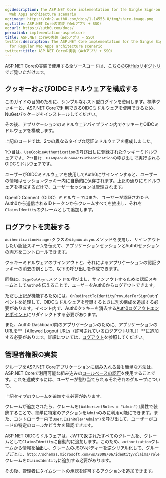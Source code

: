 ```yaml
---
og:description: The ASP.NET Core implementation for the Single Sign-on (SSO) for Regular
  Web Apps architecture scenario
og:image: https://cdn2.auth0.com/docs/1.14553.0/img/share-image.png
og:title: ASP.NET Coreの実装（Webアプリ + SSO）
og:url: https://auth0.com/docs/
permalink: implementation-aspnetcore
title: ASP.NET Coreの実装（Webアプリ + SSO）
twitter:description: The ASP.NET Core implementation for the Single Sign-on (SSO)
  for Regular Web Apps architecture scenario
twitter:title: ASP.NET Coreの実装（Webアプリ + SSO）
---
```


ASP.NET Coreの実装で使用する全ソースコードは、[こちらのGitHubリポジトリ](https://github.com/auth0-samples/auth0-pnp-webapp-oidc)でご覧いただけます。

## クッキーおよびOIDCミドルウェアを構成する

このガイドの目的のために、シンプルなホスト型ログインを使用します。標準クッキーと、ASP.NET Coreで利用できるOIDCミドルウェアを使用できるため、NuGetパッケージをインストールしてください。



その後、アプリケーションのミドルウェアパイプライン内でクッキーとOIDCミドルウェアを構成します。



上記のコードでは、2つの異なるタイプの認証ミドルウェアを構成しました。

1つ目は、`UseCookieAuthentication`の呼び出しに登録されたクッキーミドルウェアです。2つ目は、`UseOpenIdConnectAuthentication`の呼び出しで実行されるOIDCミドルウェアです。

ユーザーがOIDCミドルウェアを使用してAuth0にサインインすると、ユーザーの情報はセッションクッキー内に自動的に保存されます。上記の通りにミドルウェアを構成するだけで、ユーザーセッションは管理されます。

OpenID Connect（OIDC）ミドルウェアはまた、ユーザーが認証されたらAuth0から送信されるIDトークンからクレームすべてを抽出し、それを`ClaimsIdentity`のクレームとして追加します。

## ログアウトを実装する

`AuthenticationManager`クラスの`SignOutAsync`メソッドを使用し、サインアウトしたい認証スキームを伝えて、アプリケーションセッションとAuth0セッションの両方をコントロールできます。

クッキーミドルウェアのサインアウトと、それによるアプリケーションの認証クッキーの消去の例として、以下の呼び出しを作成できます。



同様に、`SignOutAsync`メソッドを呼び出し、サインアウトするために認証スキームとして`Auth0`を伝えることで、ユーザーをAuth0からログアウトできます。



ただし上記が機能するためには、`OnRedirectToIdentityProviderForSignOut`イベントを処理して、OIDCミドルウェアを登録するときに別の構成を追加する必要があります。イベント内で、Auth0クッキーを消去する[Auth0ログアウトエンドポイント](https://auth0.com/docs/api/authentication/reference#logout)にリダイレクトする必要があります。



また、Auth0 Dashboard内のアプリケーションのために、アプリケーションのURLを**［Allowed Logout URLs（許可されているログアウトURL）］**に追加する必要があります。詳細については、[ログアウト](https://auth0.com/docs/logout)を参照してください。

## 管理者権限の実装

グループをASP.NET Coreアプリケーションに組み入れる最も簡単な方法は、ASP.NET Coreで利用可能な組み込みの[ロールベースの認可](https://docs.asp.net/en/latest/security/authorization/roles.html)を使用することです。これを達成するには、ユーザーが割り当てられるそれぞれのグループについて、



上記タイプのクレームを追加する必要があります。

クレームが追加されたら、クレームを`[Authorize(Roles = "Admin")]`属性で装飾することで、簡単に特定のアクションを`Admin`のみに利用可能にできます。また、コントローラー内で`User.IsInRole("Admin")`を呼び出して、ユーザーがコードの特定のロールかどうかを確認できます。

ASP.NET OIDCミドルウェアは、JWTで返されたすべてのクレームを、クレームとして`ClaimsIdentity`に自動的に追加します。このため、`authorization`クレームから情報を抽出し、クレームのJSONボディーを逆シリアル化して、グループごとに、`http://schemas.microsoft.com/ws/2008/06/identity/claims/role`クレームを`ClaimsIdentity`に追加する必要があります。



その後、管理者にタイムシートの承認を許可するアクションを追加できます。